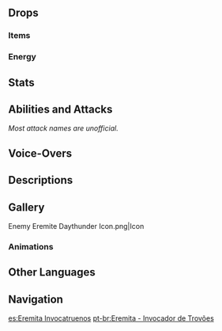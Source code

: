 {{Enemy Infobox
|image    = Enemy Eremite Daythunder.png
|dmgtype  = Electro
|weakpoint = yes
|family   = Other Human Factions
|group    = The Eremites
|type     = Common Enemies
}}
{{Enemy Intro}}

==Drops==
===Items===
{{Drops Table|type=The Eremites (Low-Tier)}}

===Energy===
{{Energy Drops
|type  = Electro
|hp1   = 75
|p1    = 1
|hp2   = 50
|p2    = 1
|hp3   = 25
|p3    = 1
|hp4   = 0
|p4    = 2
}}

==Stats==
{{Enemy Stats
|phys_res     = -20%

|res2         = Stunned
|phys_res2    = -20%
|electro_res2 = -50%

|hp_ratio     = 4
|hp_type      = 2
|atk_ratio    = 2.4
|atk_type     = 2
}}

==Abilities and Attacks==
''Most attack names are unofficial.''
{{Enemy Attacks
|name_1      = Spinning Sweep
|desc_1      = Performs a single overhead sweep, dealing '''75% ATK''' as {{Color|AoE Electro DMG}}.

|name_2      = Melee Combo
|desc_2      = Swings his polearm three times, dealing '''60% ATK''', '''50% ATK''', '''50% ATK''' as {{Color|AoE Electro DMG}}.
* '''Enhanced:''' AoE increased, DMG increased to '''80% ATK''', '''70% ATK''', '''70% ATK'''.
|caption_2   = Normal
|file_2_2    = Eremite Daythunder Melee Combo 2
|caption_2_2 = Enhanced

|name_3      = Jumping Sweep
|desc_3      = If the player is far away, jumps towards the player and performs two spinning sweeps, dealing '''40% ATK''', '''50% ATK''' as {{Color|AoE Electro DMG}}.
* '''Enhanced:''' AoE increased, DMG increased to '''75% ATK''', '''75% ATK'''. Thunder will strike down after the spinning sweep, dealing '''75% ATK''' as {{Color|AoE Electro DMG}}.
|caption_3   = Normal
|file_3_2    = Eremite Daythunder Jumping Sweep 2
|caption_3_2 = Enhanced

|name_4      = Enhanced State
|desc_4      = When his [[HP]] is lower than '''70%''', he may enter an enhanced state, gaining enhanced attacks and high [[Interruption Resistance]]. This state lasts for 20 seconds. When the duration ends, any ongoing attack will be cancelled and he will be stunned for 8 seconds with decreased [[Electro RES]].
}}

==Voice-Overs==
{{VO/Enemy
|enemy                   = Eremite Daythunder
|vo_01_00_title          = Spotting the Player
|vo_01_01_file           = VO {lang}{name} - You Are Not Welcome Here.ogg
|vo_01_01_tx_en          = You are not welcome here.
|vo_01_01_tx_zh          = 不速之客！
|vo_01_01_rm_zh          = Bùsùzhīkè!
|vo_01_01_tx_ja          = 招かれざる客か。
|vo_01_01_tx_ko          = 불청객이군

|vo_02_00_title          = Jumping Sweep
|vo_02_01_file           = VO {lang}{name} - Pulverize.ogg
|vo_02_01_tx_en          = Pulverize!
|vo_02_01_tx_zh          = 粉碎吧！
|vo_02_01_rm_zh          = Fěnsuì ba!
|vo_02_01_tx_ja          = 砕けろ！
|vo_02_01_tx_ko          = 박살나라!

|vo_03_00_title          = Enhanced State
|vo_03_01_file           = VO {lang}{name} - Grunt 1.ogg
|vo_03_01_tx_en          = (Grunt)
|vo_03_01_tx_zh          = (Grunt)
|vo_03_01_tx_ja          = (Grunt)
|vo_03_01_tx_ko          = (Grunt)

|vo_04_00_title          = Stunned
|vo_04_01_file           = VO {lang}{name} - Grunt 2.ogg
|vo_04_01_tx_en          = (Grunt)
|vo_04_01_tx_zh          = (Grunt)
|vo_04_01_tx_ja          = (Grunt)
|vo_04_01_tx_ko          = (Grunt)

|vo_05_00_title          = Defeated
|vo_05_01_file           = VO {lang}{name} - How Regretful.ogg
|vo_05_01_tx_en          = How... regretful...
|vo_05_01_tx_zh          = 呃…遗憾！
|vo_05_01_rm_zh          = È... yíhàn!
|vo_05_01_tx_ja          = 無念だ…
|vo_05_01_tx_ko          = 아쉽군…
}}

==Descriptions==
{{Description|A member of a loosely-organized mercenary corps from the golden desert sands. Will work for anyone as long as the pay is good.<br />A true scion of a warrior tribe, such warriors see battle as their ordained purpose, and unlike some barbarian who wields a large ax with ease, these tribespeople are also quite well-versed in the lore and songs of the desert ruins.<br />An ominous, fragmented spirit is sealed within the weapon they use, awakening in moments of peril. Once it does, it can only be silenced by the cries of the vanquished — whether that be its wielder, or its wielder's foe.|[[Archive]]}}

==Gallery==
<gallery>
Enemy Eremite Daythunder Icon.png|Icon
</gallery>

===Animations===
{{Preview
|file1    = Eremite Daythunder Club Exercise
|caption1 = Club Exercise
}}

==Other Languages==
{{Other Languages
|en      = Eremite Daythunder
|zhs     = 镀金旅团・白日鸣雷
|zhs_rm  = Dùjīn Lǚtuán - Báirì Míngléi
|zht     = 鍍金旅團・白日鳴雷
|zht_rm  = Dùjīn Lǚtuán - Báirì Míngléi
|zh_tl   = {{Lex|Eremite|zh}} - Daytime Roaring Thunder
|ja      = エルマイト旅団・デイサンダー
|ja_rm   = Erumaito Ryodan - Deisandaa
|ja_tl   = Eremite Brigade - Daythunder
|ko      = {{tt|도금|鍍金}} {{tt|여단|旅團}}・낮을 밝히는 번개
|ko_rm   = Dogeum Yeodan - Nat-eul Balkineun Beongae
|ko_tl   = {{Lex|Eremite|ko}} - Day Breaking Lightning
|es      = Eremita Invocatruenos
|es_tl   = Thunder-Summoning Eremite
|fr      = Foudre diurne des Érémites
|fr_tl   = Day Thunderbolt of the Eremites
|ru      = Пустынник: Полуденный гром
|ru_tl   = {{Lex|Eremite|ru}}: Noon Thunder
|th      = Eremite Daythunder
|vi      = Eremite - Sấm Giữa Ban Ngày
|vi_tl   = Eremite - Thunder in the Middle of the Day
|de      = Goldbrigade – Tagesdonner
|de_tl   = {{Lex|Eremite|de}} - Daythunder
|id      = Eremite Daythunder
|pt      = Eremita - Invocador de Trovões
|pt_tl   = Eremite - Thunder Summoner
|tr      = Münzevi Gündüz Fırtınası
|tr_tl   = 
|it      = Eremita Fulmine diurno
|it_tl   = 
}}

==Navigation==
{{Enemy Navbox|Common}}

[[es:Eremita Invocatruenos]]
[[pt-br:Eremita - Invocador de Trovões]]
